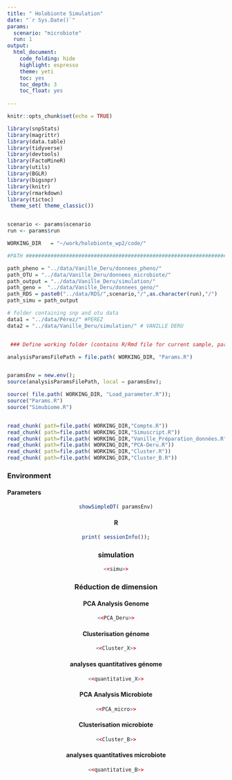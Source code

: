 ```yaml
---
title: " Holobionte Simulation"
date: "`r Sys.Date()`"
params: 
  scenario: "microbiote"
  run: 1
output:
  html_document:
    code_folding: hide
    highlight: espresso
    theme: yeti
    toc: yes
    toc_depth: 3
    toc_float: yes
    
---
```


```r
knitr::opts_chunk$set(echo = TRUE)

```

```r

library(snpStats)
library(magrittr)
library(data.table)
library(tidyverse)
library(devtools)
library(FactoMineR)
library(utils)
library(BGLR)
library(bigsnpr)
library(knitr)
library(rmarkdown)
library(tictoc)
 theme_set( theme_classic())



```

```r
scenario <- params$scenario
run <- params$run
```

[//]: # "Load the various chunks in the various files"
```r
WORKING_DIR   = "~/work/holobionte_wp2/code/"

#PATH ##########################################################################

path_pheno = "../data/Vanille_Deru/donnees_pheno/"
path_OTU = "../data/Vanille_Deru/donnees_microbiote/"
path_output = "../data/Vanille_Deru/simulation/" 
path_geno =  "../data/Vanille_Deru/donnees_geno/"
path_RDS = paste0("../data/RDS/",scenario,"/",as.character(run),"/")
path_simu = path_output

# folder containing snp and otu data
data1 = "../data/Pérez/" #PEREZ
data2 = "../data/Vanille_Deru/simulation/" # VANILLE DERU


 ### Define working folder (contains R/Rmd file for current sample, parent contains global project files)

analysisParamsFilePath = file.path( WORKING_DIR, "Params.R")


paramsEnv = new.env();
source(analysisParamsFilePath, local = paramsEnv);

source( file.path( WORKING_DIR, "Load_parameter.R"));
source("Params.R")
source("Simubiome.R")


read_chunk( path=file.path( WORKING_DIR,"Compte.R"))
read_chunk( path=file.path( WORKING_DIR,"Simuscript.R"))
read_chunk( path=file.path( WORKING_DIR,"Vanille_Préparation_données.R"))
read_chunk( path=file.path( WORKING_DIR,"PCA-Deru.R"))
read_chunk( path=file.path( WORKING_DIR,"Cluster.R"))
read_chunk( path=file.path( WORKING_DIR,"Cluster_B.R"))

```



### Environment  {.tabset}

#### Parameters 

<center>
```r

showSimpleDT( paramsEnv)
```



#### R

```r
print( sessionInfo());

```

### simulation

``` r
<<simu>>
```



### Réduction de dimension {.tabset}

#### PCA Analysis Genome

```r
<<PCA_Deru>>
```


#### Clusterisation génome

```r
<<Cluster_X>>
```

#### analyses quantitatives génome

```r
<<quantitative_X>>
```

#### PCA Analysis Microbiote

```r
<<PCA_micro>>
```

#### Clusterisation microbiote

```r
<<Cluster_B>>
```



#### analyses quantitatives microbiote

```r
<<quantitative_B>>
```




